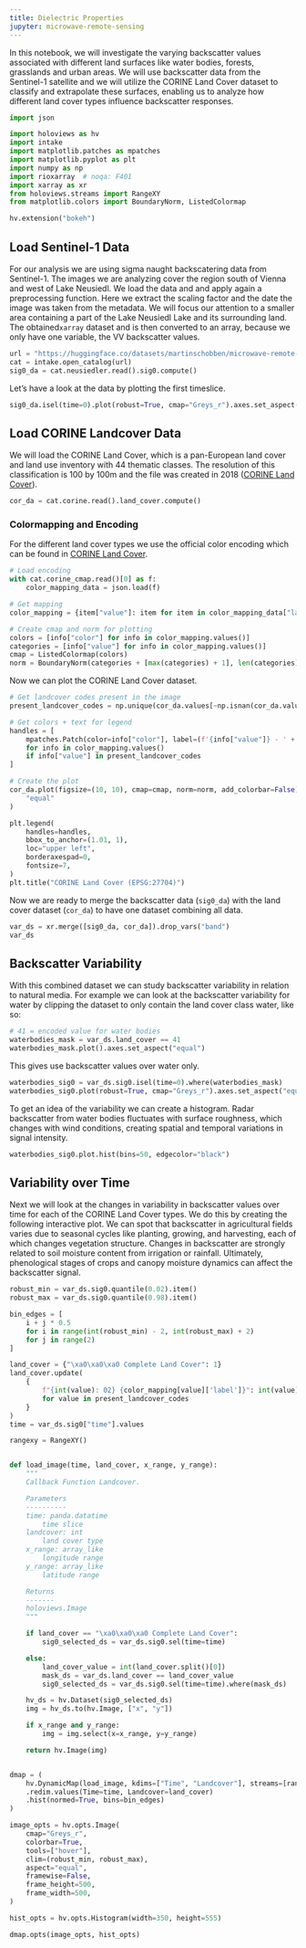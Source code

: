 ```yaml
---
title: Dielectric Properties
jupyter: microwave-remote-sensing
---
```




In this notebook, we will investigate the varying backscatter values associated with different land surfaces like water bodies, forests, grasslands and urban areas. We will use backscatter data from the Sentinel-1 satellite and we will utilize the CORINE Land Cover dataset to classify and extrapolate these surfaces, enabling us to analyze how different land cover types influence backscatter responses.


```python
import json

import holoviews as hv
import intake
import matplotlib.patches as mpatches
import matplotlib.pyplot as plt
import numpy as np
import rioxarray  # noqa: F401
import xarray as xr
from holoviews.streams import RangeXY
from matplotlib.colors import BoundaryNorm, ListedColormap

hv.extension("bokeh")
```

## Load Sentinel-1 Data

For our analysis we are using sigma naught backscatering data from Sentinel-1. The images we are analyzing cover the region south of Vienna and west of Lake Neusiedl. We load the data and and apply again a preprocessing function. Here we extract the scaling factor and the date the image was taken from the metadata. We will focus our attention to a smaller area containing a part of the Lake Neusiedl Lake and its surrounding land. The obtained`xarray` dataset and is then converted to an array, because we only have one variable, the VV backscatter values.

```python
url = "https://huggingface.co/datasets/martinschobben/microwave-remote-sensing/resolve/main/microwave-remote-sensing.yml"
cat = intake.open_catalog(url)
sig0_da = cat.neusiedler.read().sig0.compute()
```

Let's have a look at the data by plotting the first timeslice.

```python
sig0_da.isel(time=0).plot(robust=True, cmap="Greys_r").axes.set_aspect("equal")
```

## Load CORINE Landcover Data

We will load the CORINE Land Cover, which is a pan-European land cover and land use inventory with 44 thematic classes. The resolution of this classification is 100 by 100m and the file was created in 2018
([CORINE Land Cover](https://land.copernicus.eu/en/products/corine-land-cover)).

```python
cor_da = cat.corine.read().land_cover.compute()
```

### Colormapping and Encoding

For the different land cover types we use the official color encoding which can be found in [CORINE Land Cover](https://collections.sentinel-hub.com/corine-land-cover/readme.html).

```python
# Load encoding
with cat.corine_cmap.read()[0] as f:
    color_mapping_data = json.load(f)

# Get mapping
color_mapping = {item["value"]: item for item in color_mapping_data["land_cover"]}

# Create cmap and norm for plotting
colors = [info["color"] for info in color_mapping.values()]
categories = [info["value"] for info in color_mapping.values()]
cmap = ListedColormap(colors)
norm = BoundaryNorm(categories + [max(categories) + 1], len(categories))
```

Now we can plot the CORINE Land Cover dataset.

```python
# Get landcover codes present in the image
present_landcover_codes = np.unique(cor_da.values[~np.isnan(cor_da.values)].astype(int))

# Get colors + text for legend
handles = [
    mpatches.Patch(color=info["color"], label=(f'{info["value"]} - ' + (info["label"])))
    for info in color_mapping.values()
    if info["value"] in present_landcover_codes
]

# Create the plot
cor_da.plot(figsize=(10, 10), cmap=cmap, norm=norm, add_colorbar=False).axes.set_aspect(
    "equal"
)

plt.legend(
    handles=handles,
    bbox_to_anchor=(1.01, 1),
    loc="upper left",
    borderaxespad=0,
    fontsize=7,
)
plt.title("CORINE Land Cover (EPSG:27704)")
```

Now we are ready to merge the backscatter data (`sig0_da`) with the land cover dataset (`cor_da`) to have one dataset combining all data.

```python
var_ds = xr.merge([sig0_da, cor_da]).drop_vars("band")
var_ds
```

## Backscatter Variability

With this combined dataset we can study backscatter variability in relation to natural media. For example we can look at the backscatter variability for water by clipping the dataset to only contain the land cover class water, like so:

```python
# 41 = encoded value for water bodies
waterbodies_mask = var_ds.land_cover == 41
waterbodies_mask.plot().axes.set_aspect("equal")
```

This gives use backscatter values over water only.

```python
waterbodies_sig0 = var_ds.sig0.isel(time=0).where(waterbodies_mask)
waterbodies_sig0.plot(robust=True, cmap="Greys_r").axes.set_aspect("equal")
```

To get an idea of the variability we can create a histogram. Radar backscatter from water bodies fluctuates with surface roughness, which changes with wind conditions, creating spatial and temporal variations in signal intensity.

```python
waterbodies_sig0.plot.hist(bins=50, edgecolor="black")
```

## Variability over Time

Next we will look at the changes in variability in backscatter values over time for each of the CORINE Land Cover types. We do this by creating the following interactive plot. We can spot that backscatter in agricultural fields varies due to seasonal cycles like planting, growing, and harvesting, each of which changes vegetation structure. Changes in backscatter are strongly related to soil moisture content from irrigation or rainfall. Ultimately, phenological stages of crops and canopy moisture dynamics can affect the backscatter signal.

```python
robust_min = var_ds.sig0.quantile(0.02).item()
robust_max = var_ds.sig0.quantile(0.98).item()

bin_edges = [
    i + j * 0.5
    for i in range(int(robust_min) - 2, int(robust_max) + 2)
    for j in range(2)
]

land_cover = {"\xa0\xa0\xa0 Complete Land Cover": 1}
land_cover.update(
    {
        f"{int(value): 02} {color_mapping[value]['label']}": int(value)
        for value in present_landcover_codes
    }
)
time = var_ds.sig0["time"].values

rangexy = RangeXY()


def load_image(time, land_cover, x_range, y_range):
    """
    Callback Function Landcover.

    Parameters
    ----------
    time: panda.datatime
        time slice
    landcover: int
        land cover type
    x_range: array_like
        longitude range
    y_range: array_like
        latitude range

    Returns
    -------
    holoviews.Image
    """

    if land_cover == "\xa0\xa0\xa0 Complete Land Cover":
        sig0_selected_ds = var_ds.sig0.sel(time=time)

    else:
        land_cover_value = int(land_cover.split()[0])
        mask_ds = var_ds.land_cover == land_cover_value
        sig0_selected_ds = var_ds.sig0.sel(time=time).where(mask_ds)

    hv_ds = hv.Dataset(sig0_selected_ds)
    img = hv_ds.to(hv.Image, ["x", "y"])

    if x_range and y_range:
        img = img.select(x=x_range, y=y_range)

    return hv.Image(img)


dmap = (
    hv.DynamicMap(load_image, kdims=["Time", "Landcover"], streams=[rangexy])
    .redim.values(Time=time, Landcover=land_cover)
    .hist(normed=True, bins=bin_edges)
)

image_opts = hv.opts.Image(
    cmap="Greys_r",
    colorbar=True,
    tools=["hover"],
    clim=(robust_min, robust_max),
    aspect="equal",
    framewise=False,
    frame_height=500,
    frame_width=500,
)

hist_opts = hv.opts.Histogram(width=350, height=555)

dmap.opts(image_opts, hist_opts)
```

